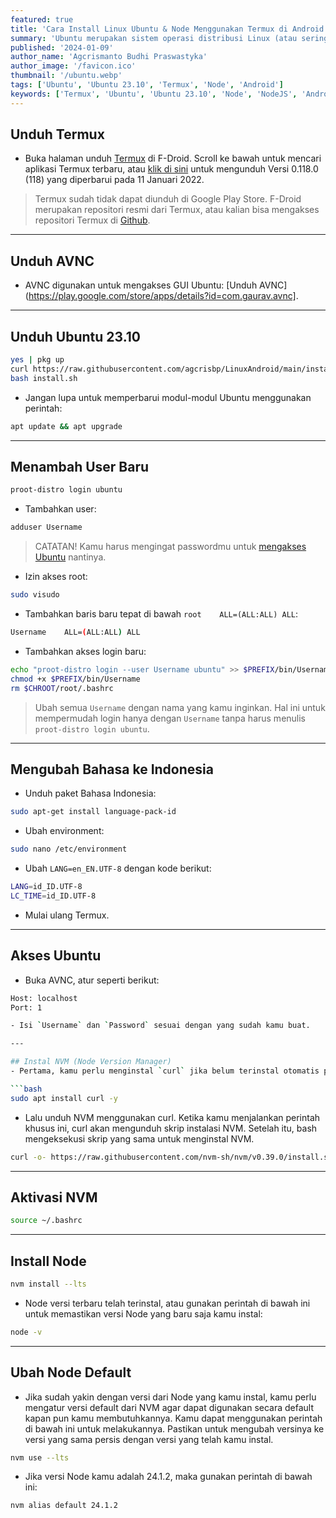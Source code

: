 ```yaml
---
featured: true
title: 'Cara Install Linux Ubuntu & Node Menggunakan Termux di Android'
summary: 'Ubuntu merupakan sistem operasi distribusi Linux (atau sering dikenal sebagai “distro”) berbasis Debian dan kaya akan fitur di dalamnya. Sistem operasi Ubuntu bersifat open-source sehingga bisa digunakan oleh siapa saja secara gratis.'
published: '2024-01-09'
author_name: 'Agcrismanto Budhi Praswastyka'
author_image: '/favicon.ico'
thumbnail: '/ubuntu.webp'
tags: ['Ubuntu', 'Ubuntu 23.10', 'Termux', 'Node', 'Android']
keywords: ['Termux', 'Ubuntu', 'Ubuntu 23.10', 'Node', 'NodeJS', 'Android']
---
```


## Unduh Termux

- Buka halaman unduh <a href="https://aghea.site/termux" target="_blank">Termux</a> di F-Droid. Scroll ke bawah untuk mencari aplikasi Termux terbaru, atau <a href="https://aghea.site/termuxdl" target="_blank">klik di sini</a> untuk mengunduh Versi 0.118.0 (118) yang diperbarui pada 11 Januari 2022.

> Termux sudah tidak dapat diunduh di Google Play Store. F-Droid merupakan repositori resmi dari Termux, atau kalian bisa mengakses repositori Termux di <a href="https://github.com/termux/termux-app/releases" target="_blank">Github</a>.

---

## Unduh AVNC

- AVNC digunakan untuk mengakses GUI Ubuntu: [Unduh AVNC](https://play.google.com/store/apps/details?id=com.gaurav.avnc].

---

## Unduh Ubuntu 23.10

```bash
yes | pkg up
curl https://raw.githubusercontent.com/agcrisbp/LinuxAndroid/main/install.sh >> install.sh
bash install.sh
```

- Jangan lupa untuk memperbarui modul-modul Ubuntu menggunakan perintah:
```bash
apt update && apt upgrade
```

---

## Menambah User Baru

```bash
proot-distro login ubuntu
```

- Tambahkan user:

```bash
adduser Username
```

> CATATAN! Kamu harus mengingat passwordmu untuk [mengakses Ubuntu](#akses-ubuntu) nantinya.

- Izin akses root:

```bash
sudo visudo
```

- Tambahkan baris baru tepat di bawah `root    ALL=(ALL:ALL) ALL`:

```bash
Username    ALL=(ALL:ALL) ALL
```

- Tambahkan akses login baru:

```bash
echo "proot-distro login --user Username ubuntu" >> $PREFIX/bin/Username
chmod +x $PREFIX/bin/Username
rm $CHROOT/root/.bashrc
```

> Ubah semua `Username` dengan nama yang kamu inginkan. Hal ini untuk mempermudah login hanya dengan `Username` tanpa harus menulis `proot-distro login ubuntu`.

---

## Mengubah Bahasa ke Indonesia

- Unduh paket Bahasa Indonesia:

```bash
sudo apt-get install language-pack-id
```

- Ubah environment:

```bash
sudo nano /etc/environment
```

- Ubah `LANG=en_EN.UTF-8` dengan kode berikut:

```bash
LANG=id_ID.UTF-8
LC_TIME=id_ID.UTF-8
```

- Mulai ulang Termux.

---

## Akses Ubuntu

- Buka AVNC, atur seperti berikut:

```bash
Host: localhost
Port: 1

- Isi `Username` dan `Password` sesuai dengan yang sudah kamu buat.

---

## Instal NVM (Node Version Manager)
- Pertama, kamu perlu menginstal `curl` jika belum terinstal otomatis pada saat melakukan penginstalan Ubuntu.

```bash
sudo apt install curl -y
```

- Lalu unduh NVM menggunakan curl. Ketika kamu menjalankan perintah khusus ini, curl akan mengunduh skrip instalasi NVM. Setelah itu, bash mengeksekusi skrip yang sama untuk menginstal NVM.

```bash
curl -o- https://raw.githubusercontent.com/nvm-sh/nvm/v0.39.0/install.sh | bash
```

---

## Aktivasi NVM
```bash
source ~/.bashrc
```

---

## Install Node

```bash
nvm install --lts
```

- Node versi terbaru telah terinstal, atau gunakan perintah di bawah ini untuk memastikan versi Node yang baru saja kamu instal:

```bash
node -v
```

---

## Ubah Node Default

- Jika sudah yakin dengan versi dari Node yang kamu instal, kamu perlu mengatur versi default dari NVM agar dapat digunakan secara default kapan pun kamu membutuhkannya. Kamu dapat menggunakan perintah di bawah ini untuk melakukannya. Pastikan untuk mengubah versinya ke versi yang sama persis dengan versi yang telah kamu instal.

```bash
nvm use --lts
```

- Jika versi Node kamu adalah 24.1.2, maka gunakan perintah di bawah ini:

```bash
nvm alias default 24.1.2
```